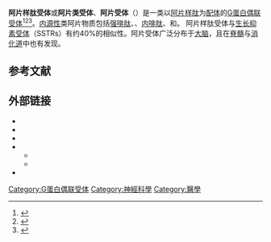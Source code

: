 {{medical}}
'''阿片样肽受体'''或'''阿片类受体'''、'''阿片受体'''（{{lang-en|Opioid receptors}}）是一类以[[阿片样肽|阿片样肽]]为[[配体_(生物化学)|配体]]的[[G蛋白偶联受体|G蛋白偶联受体]]<ref name="pmid8981566">{{cite journal | author = Dhawan BN, Cesselin F, Raghubir R, Reisine T, Bradley PB, Portoghese PS, Hamon M | title = International Union of Pharmacology. XII. Classification of opioid receptors | journal = Pharmacol. Rev. | volume = 48 | issue = 4 | pages = 567–92 | pmid = 8981566 | doi = | url = | issn = |date=December 1996}}</ref><ref name="pmid14754373">{{cite journal | author = Janecka A, Fichna J, Janecki T | title = Opioid receptors and their ligands | journal = Curr Top Med Chem | volume = 4 | issue = 1 | pages = 1–17 | year = 2004 | pmid = 14754373 | doi = | url = | issn = }}</ref><ref name="pmid15189164">{{cite journal | author = Waldhoer M, Bartlett SE, Whistler JL | title = Opioid receptors | journal = Annu. Rev. Biochem. | volume = 73 | issue = | pages = 953–90 | year = 2004 | pmid = 15189164 | doi = 10.1146/annurev.biochem.73.011303.073940 | url =https://archive.org/details/sim_annual-review-of-biochemistry_2004_73/page/953| issn = }}</ref>。[[内源性|内源性]]类阿片物质包括[[强啡肽|强啡肽]]、{{le|脑啡肽|enkephalin}}、[[内啡肽|内啡肽]]、{{tsl|en|endomorphin||endomorphin}}和{{tsl|en|nociceptin||nociceptin}}。 阿片样肽受体与[[生长抑素|生长抑素]][[受体_(生物化学)|受体]]（SSTRs）有约40%的相似性。阿片受体广泛分布于[[大脑|大脑]]，且在[[脊髓|脊髓]]与[[消化道|消化道]]中也有发现。

==参考文献==
{{reflist}}

==外部链接==
* {{MeshName|Opioid+Receptors}}
*{{cite web | url = http://www.iuphar-db.org/GPCR/ChapterMenuForward?chapterID=1295 | title = Opioid Receptors | accessdate =  | author =  | authorlink =  | coauthors =  | date =  | format =  | work = IUPHAR Database of Receptors and Ion Channels | publisher = International Union of Basic and Clinical Pharmacology | pages =  | language =  | archiveurl = https://web.archive.org/web/20210118045402/https://www.iuphar-db.org/GPCR/ChapterMenuForward?chapterID=1295 | archivedate = 2021-01-18 | quote =  | dead-url = no }}
* {{cite web | url = http://opioids.com/receptors/index.html | title = Opioid Receptors | accessdate = 2008-03-21 | author = Corbett A, McKnight S, Henderson G | authorlink =  | coauthors =  | date =  | work =  | publisher = BLTC Research | pages =  | language =  | archiveurl = https://web.archive.org/web/20210314162355/https://www.opioids.com/receptors/index.html | archivedate = 2021-03-14 | quote =  | dead-url = no }}
* {{cite web | url = http://opm.phar.umich.edu/ | title = Orientations of Proteins in Membranes (OPM) database | accessdate = 2008-03-21 | author = Lomize A, Lomize M, Pogozheva I | authorlink =  | coauthors =  | date =  | format =  | work =  | publisher = University of Michigan | pages =  | language =  | archiveurl = https://web.archive.org/web/20140103112750/http://opm.phar.umich.edu/ | archivedate = 2014-01-03 | quote =  | dead-url = yes }}
** {{cite web | url = http://opm.phar.umich.edu/protein.php?pdbid=2iql | title = Mu-opioid receptor model (inactive state) with antagonist | accessdate = 2008-03-21 | author =  | authorlink =  | coauthors =  | date =  | format =  | work =  | publisher =  | pages =  | language =  | archiveurl = https://web.archive.org/web/20210128053711/https://opm.phar.umich.edu/protein.php?pdbid=2iql | archivedate = 2021-01-28 | quote =  | dead-url = no }}
** {{cite web | url = http://opm.phar.umich.edu/protein.php?pdbid=2iqo | title = Mu-opioid receptor model in active state with agonist | accessdate = 2008-03-21 | author =  | authorlink =  | coauthors =  | date =  | format =  | work =  | publisher =  | pages =  | language =  | archiveurl = https://web.archive.org/web/20210128044934/https://opm.phar.umich.edu/protein.php?pdbid=2iqo | archivedate = 2021-01-28 | quote =  | dead-url = no }}
* {{cite web | url = http://pharmacologycorner.com/opioid-receptors | title = Video lectures on opioid receptors | accessdate = 2012-07-30 | author = Guzman, F | authorlink =  | coauthors =  | date =  | format =  | work =  | publisher = Pharmacology Corner | pages =  | language =  | archiveurl = https://web.archive.org/web/20131229154827/http://pharmacologycorner.com/opioid-receptors/ | archivedate = 2013-12-29 | quote =  | dead-url = no }}

{{G蛋白偶联受体}}
{{神经肽受体}}

[[Category:G蛋白偶联受体|Category:G蛋白偶联受体]]
[[Category:神經科學|Category:神經科學]]
[[Category:醫學|Category:醫學]]